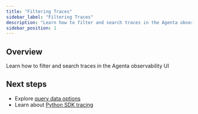 ```yaml
---
title: "Filtering Traces"
sidebar_label: "Filtering Traces"
description: "Learn how to filter and search traces in the Agenta observability UI"
sidebar_position: 1
---
```


<!-- TODO: Add content for filtering traces -->

## Overview

Learn how to filter and search traces in the Agenta observability UI

## Next steps

- Explore [query data options](/observability/query-data/query-api)
- Learn about [Python SDK tracing](/observability/trace-with-python-sdk/setup-tracing)
